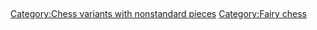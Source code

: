 =={{int:filedesc}}==
{{Information
|description={{en|1=Symbol for an royal knight for chess articles.}}
|date=2017-04-02
|source={{own}}
|author={{U|CheChe}}
|permission=
|other versions=
|other fields={{Igen|U|+|s=}}
}}

=={{int:license-header}}==
{{self|cc-zero}}

[[Category:Chess variants with nonstandard pieces]]
[[Category:Fairy chess]]